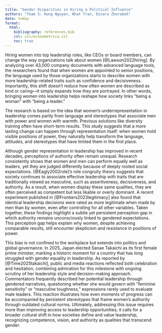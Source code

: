 ```yaml
---
title: "Gender Disparities in Hiring & Political Influence"
authors: "Team 5: Hung Nguyen, Nhat Tran, Dinara Zhorabek"
date: today
format: 
  html:
    bibliography: references.bib
    csl: csl/econometrica.csl
    toc: true
---
```

<!-- Importance of topic -->

<!--  -->
Hiring women into top leadership roles, like CEOs or board members, can change the way organizations talk about women [@Lawson2022hiring]. By analyzing over 43,000 company documents with advanced language tools, the researchers found that when women are appointed to senior positions, the language used by those organizations starts to describe women with more leadership-related traits such as confidence and decisiveness. Importantly, this shift doesn’t reduce how often women are described as kind or caring—it simply expands how they are portrayed. In other words, bringing women into leadership helps reshape how society links “being a woman” with “being a leader.”

The research is based on the idea that women’s underrepresentation in leadership comes partly from language and stereotypes that associate men with power and women with warmth. Previous solutions like diversity training often have short-term results. This study suggests that a more lasting change can happen through representation itself: when women hold visible positions of power, they naturally help transform the language, attitudes, and stereotypes that have limited them in the first place.

<!-- Specific case / Woman prime minister in Japan -->
Although gender representation in leadership has improved in recent decades, perceptions of authority often remain unequal. Research consistently shows that women and men can perform equally well as leaders, yet they are judged differently because of deeply rooted social expectations. [@Eagly2002role]'s role congruity theory suggests that society continues to associate effective leadership with traits that are traditionally viewed as masculine, such as assertiveness, decisiveness, and authority. As a result, when women display these same qualities, they are often perceived as competent but less likable or overly dominant. A recent experiment published in [@Frontiers2023legitimacy] also found that identical leadership decisions were rated as more legitimate when made by men than by women, even after controlling for all other variables. Taken together, these findings highlight a subtle yet persistent perception gap in which authority remains unconsciously linked to gendered expectations. This perception gap helps explain why women, despite achieving comparable results, still encounter skepticism and resistance in positions of power.

This bias is not confined to the workplace but extends into politics and global governance. In 2025, Japan elected Sanae Takaichi as its first female prime minister, marking a historic moment for a country that has long struggled with gender equality in leadership. As reported by [@Time2025takaichi], public and media reactions reflected both celebration and hesitation, combining admiration for this milestone with ongoing scrutiny of her leadership style and decision-making approach. Commentators frequently described her potential leadership through gendered narratives, questioning whether she would govern with “feminine sensitivity” or “masculine toughness,” expressions rarely used to evaluate male leaders. This reaction illustrates how even moments of progress can be accompanied by persistent stereotypes that frame women’s authority through outdated cultural norms. Ultimately, addressing this issue requires more than improving access to leadership opportunities; it calls for a broader cultural shift in how societies define and value leadership, recognizing competence, vision, and authority as qualities that transcend gender.

<!--  -->